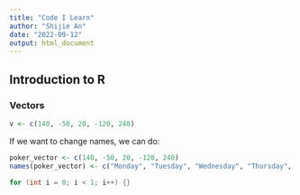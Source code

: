 ```yaml
---
title: "Code I Learn"
author: "Shijie An"
date: "2022-09-12"
output: html_document
---
```


## Introduction to R
### Vectors 
```r
v <- c(140, -50, 20, -120, 240)
```
If we want to change names, we can do: 
```r
poker_vector <- c(140, -50, 20, -120, 240)
names(poker_vector) <- c("Monday", "Tuesday", "Wednesday", "Thursday", "Friday")
```
```java
for (int i = 0; i < 1; i++) {}

```